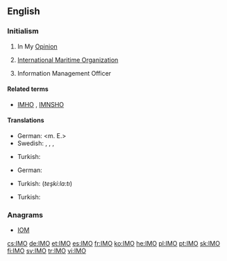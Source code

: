 ==English==

===Initialism===
{{en-initialism}}

# {{Internet}} In My [[opinion|Opinion]]
# {{nautical}} [[w:International Maritime Organization|International Maritime Organization]]
# Information Management Officer

====Related terms====
* {{sense|internet}} [[IMHO]] , [[IMNSHO]]

====Translations====
{{trans-top|{{Internet}} In My Opinion}}
* German: {{t|de|meines Erachtens}} <m. E.>
* Swedish: {{t|sv|efter min mening|c}}, {{t|sv|enligt min åsikt|c}}, {{t|sv|enligt mitt förmenande}}, {{t|sv|i mitt tycke}}
{{trans-mid}}
* Turkish: {{t|tr|bence}}
{{trans-bottom}}

{{trans-top|{{nautical}} International Maritime Organization}}
* German: {{t|de|Internationale Seeschifffahrts-Organisation|f}}
{{trans-mid}}
* Turkish: {{t|tr|Uluslararası Denizcilik Teşkilatı}} (''teşki:la:tı'')
{{trans-bottom}}

{{trans-top|Information Management Officer}}
* Turkish: {{t|tr|bilgi yönetim subayı}}
{{trans-mid}}
{{trans-bottom}}

===Anagrams===
* [[IOM#English|IOM]]

[[cs:IMO]]
[[de:IMO]]
[[et:IMO]]
[[es:IMO]]
[[fr:IMO]]
[[ko:IMO]]
[[he:IMO]]
[[pl:IMO]]
[[pt:IMO]]
[[sk:IMO]]
[[fi:IMO]]
[[sv:IMO]]
[[tr:IMO]]
[[vi:IMO]]